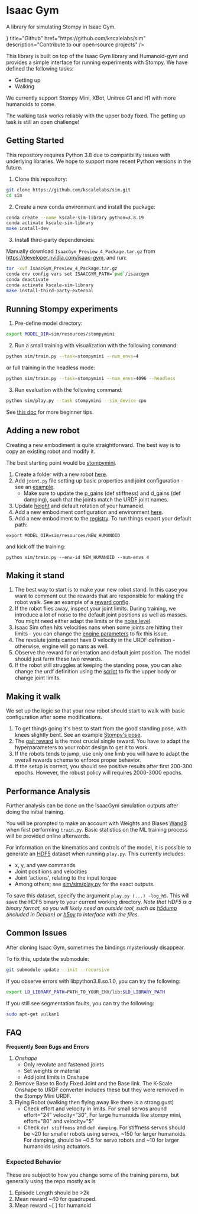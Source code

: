 
# Isaac Gym

A library for simulating Stompy in Isaac Gym.

<Cards>
  <Cards.Card
    icon={<FaGithub />}
    title="Github"
    href="https://github.com/kscalelabs/sim"
    description="Contribute to our open-source projects"
  />
</Cards>

This library is built on top of the Isaac Gym library and Humanoid-gym and provides a simple interface for running experiments with Stompy. We have defined the following tasks:

- Getting up
- Walking

We currently support Stompy Mini, XBot, Unitree G1 and H1 with more humanoids to come.

The walking task works reliably with the upper body fixed. The getting up task is still an open challenge!

## Getting Started

This repository requires Python 3.8 due to compatibility issues with underlying libraries. We hope to support more recent Python versions in the future.

1. Clone this repository:

```bash
git clone https://github.com/kscalelabs/sim.git
cd sim
```

2. Create a new conda environment and install the package:

```bash
conda create --name kscale-sim-library python=3.8.19
conda activate kscale-sim-library
make install-dev
```

3. Install third-party dependencies:

Manually download `IsaacGym_Preview_4_Package.tar.gz` from https://developer.nvidia.com/isaac-gym, and run:

```bash
tar -xvf IsaacGym_Preview_4_Package.tar.gz
conda env config vars set ISAACGYM_PATH=`pwd`/isaacgym
conda deactivate
conda activate kscale-sim-library
make install-third-party-external
```

## Running Stompy experiments

1. Pre-define model directory:

```bash
export MODEL_DIR=sim/resources/stompymini
```

2. Run a small training with visualization with the following command:

```bash
python sim/train.py --task=stompymini --num_envs=4
```

or full training in the headless mode:

```bash
python sim/train.py --task=stompymini --num_envs=4096 --headless
```

3. Run evaluation with the following command:

```bash
python sim/play.py --task stompymini --sim_device cpu
```

See [this doc](https://docs.google.com/document/d/1YZzBqIXO7oq7vIKu-BZr5ssNsi3nKtxpRPnfSnTXojA/edit?usp=sharing) for more beginner tips.

## Adding a new robot

Creating a new embodiment is quite straightforward. The best way is to copy an existing robot and modify it.

The best starting point would be [stompymini](https://github.com/kscalelabs/sim/tree/master/sim/resources/stompymini).

1. Create a folder with a new robot [here](https://github.com/kscalelabs/sim/tree/master/sim/resources).
2. Add `joint.py` file setting up basic properties and joint configuration - see an [example](https://github.com/kscalelabs/sim/blob/master/sim/resources/stompymini/joints.py).
   - Make sure to update the p_gains (def stiffness) and d_gains (def damping), such that the joints match the URDF joint names.
3. Update [height](https://github.com/kscalelabs/sim/blob/aa97ddfddcaadcac64d4f83d986548cc7fc451a6/sim/resources/stompymini/joints.py#L102) and default rotation of your humanoid.
4. Add a new embodiment configuration and environment [here](https://github.com/kscalelabs/sim/tree/master/sim/envs/humanoids).
5. Add a new embodiment to the [registry](https://github.com/kscalelabs/sim/blob/master/sim/envs/__init__.py).
To run things export your default path:

```
export MODEL_DIR=sim/resources/NEW_HUMANOID
```

and kick off the training:

```
python sim/train.py --env-id NEW_HUMANOID --num-envs 4
```

## Making it stand

1. The best way to start is to make your new robot stand. In this case you want to comment out the rewards that are responsible for making the robot walk. See an example of a [reward config](https://github.com/kscalelabs/sim/blob/aa97ddfddcaadcac64d4f83d986548cc7fc451a6/sim/envs/humanoids/stompymini_config.py#L163).
2. If the robot flies away, inspect your joint limits. During training, we introduce a lot of noise to the default joint positions as well as masses. You might need either adapt the limits or the [noise level](https://github.com/kscalelabs/sim/blob/aa97ddfddcaadcac64d4f83d986548cc7fc451a6/sim/envs/humanoids/stompy_config.py#L213).
3. Isaac Sim often hits velocities nans when some joints are hitting their limits - you can change the [engine parameters](https://github.com/kscalelabs/sim/blob/aa97ddfddcaadcac64d4f83d986548cc7fc451a6/sim/envs/humanoids/stompy_config.py#L108) to fix this issue.
4. The revolute joints cannot have 0 velocity in the URDF definition - otherwise, engine will go nans as well.
5. Observe the reward for orientation and default joint position. The model should just farm these two rewards.
6. If the robot still struggles at keeping the standing pose, you can also change the urdf definition using the [script](https://github.com/kscalelabs/sim/blob/master/sim/scripts/create_fixed_torso.py) to fix the upper body or change joint limits.

## Making it walk

We set up the logic so that your new robot should start to walk with basic configuration after some modifications.

1. To get things going it's best to start from the good standing pose, with knees slightly bent. See an example [Stompy's pose](https://github.com/kscalelabs/sim/blob/aa97ddfddcaadcac64d4f83d986548cc7fc451a6/sim/resources/stompymini/joints.py#L113).
2. The [gait reward](https://github.com/kscalelabs/sim/blob/aa97ddfddcaadcac64d4f83d986548cc7fc451a6/sim/envs/humanoids/stompy_config.py#L146) is the most crucial single reward. You have to adapt the hyperparameters to your robot design to get it to work.
3. If the robots tends to jump, use only one limb you will have to adapt the overall rewards schema to enforce proper behavior.
4. If the setup is correct, you should see positive results after first 200-300 epochs. However, the robust policy will requires 2000-3000 epochs.

## Performance Analysis

Further analysis can be done on the IsaacGym simulation outputs after doing the initial training.

You will be prompted to make an account with Weights and Biases [WandB](https://wandb.ai/) when first performing `train.py`. Basic statistics on the ML training process will be provided online afterwards.

For information on the kinematics and controls of the model, it is possible to generate an [HDF5](https://en.wikipedia.org/wiki/Hierarchical_Data_Format) dataset when running `play.py`. This currently includes:
* x, y, and yaw commands
* Joint positiions and velocities
* Joint 'actions', relating to the input torque
* Among others; see [sim/sim/play.py](https://github.com/kscalelabs/sim/blob/master/sim/play.py) for the exact outputs.

To save this dataset, specify the argument `play.py (...) -log_h5`. This will save the HDF5 binary to your current working directory. _Note that HDF5 is a binary format, so you will likely need an outside tool, such as [h5dump](https://manpages.debian.org/jessie/hdf5-tools/h5dump.1) (included in Debian) or [h5py](https://www.h5py.org/) to interface with the files._

## Common Issues

After cloning Isaac Gym, sometimes the bindings mysteriously disappear.

To fix this, update the submodule:

```bash
git submodule update --init --recursive
```

If you observe errors with libpython3.8.so.1.0, you can try the following:

```bash
export LD_LIBRARY_PATH=PATH_TO_YOUR_ENV/lib:$LD_LIBRARY_PATH
```

If you still see segmentation faults, you can try the following:

```bash
sudo apt-get vulkan1
```

## FAQ

**Frequently Seen Bugs and Errors**

1. _Onshape_
   - Only revolute and fastened joints
   - Set weights or material
   - Add joint limits in Onshape
2. Remove Base to Body Fixed Joint and the Base link. The K-Scale Onshape to URDF converter includes these but they were removed in the Stompy Mini URDF.
3. Flying Robot (walking then flying away like there is a strong gust)
   - Check effort and velocity in limits. For small servos around effort="24" velocity="30", For large humanoids like stompy mini, effort="80" and velocity="5"
   - Check `def stiffness` and `def damping`. For stiffness servos should be ~20 for smaller robots using servos, ~150 for larger humanoids. For damping, should be ~0.5 for servo robots and ~10 for larger humanoids using actuators.

### Expected Behavior

These are subject to how you change some of the training params, but generally using the repo mostly as is

1. Episode Length should be >2k
2. Mean reward ~40 for quadruped.
3. Mean reward ~[ ] for humanoid
